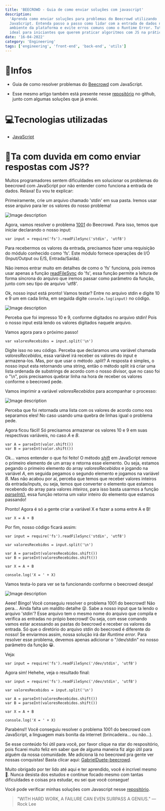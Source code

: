 ```yaml
---
title: 'BEECROWD - Guia de como enviar soluções com javascript'
description:
  'Aprenda como enviar soluções para problemas do Beecrowd utilizando
  JavaScript. Entenda passo a passo como lidar com a entrada de dados no
  ambiente da plataforma e evite erros comuns como o Runtime Error. Tutorial
  ideal para iniciantes que querem praticar algoritmos com JS na prática.'
date: '16-04-2022'
category: 'Engineering'
tags: ['engineering', 'front-end', 'back-end', 'utils']
---
```


# 🤠Infos

- Guia de como resolver problemas do
  [Beecrowd](https://www.beecrowd.com.br/judge/p) com JavaScript.

- Esse mesmo artigo também está presente nesse
  [repositório](https://github.com/gabrielduete/BEECROWD-JS-GUIA) no github,
  junto com algumas soluções que já enviei.

# 💻Tecnologias utilizadas

- [JavaScript](https://www.javascript.com/)

# 🤔Ta com duvida em como enviar respostas com JS??

Muitos programadores sentem dificuldades em solucionar os problemas do beecrowd
com JavaScript por não entender como funciona a entrada de dados. Relaxa! Eu vou
te explicar:

Primeiramente, crie um arquivo chamado 'stdin' em sua pasta. Iremos usar esse
arquivo para ler os valores do nosso problema!

![Image description](https://dev-to-uploads.s3.amazonaws.com/uploads/articles/h9sub1t9k4d340lhozih.png)

Agora, vamos resolver o problema
[1001](https://www.beecrowd.com.br/judge/pt/problems/view/1001) do Beecrowd.
Para isso, temos que iniciar declarando o nosso input:

```
var input = require('fs').readFileSync('stdin', 'utf8')
```

Para recebermos os valores da entrada, precisamos fazer uma requisição do módulo
conhecido como 'fs'. Este módulo fornece operações de I/O (Input/Output ou E/S,
Entrada/Saída).

Não iremos entrar muito em detalhes de como o 'fs' funciona, pois iremos usar
apenas a função
[readFileSync](https://www.geeksforgeeks.org/node-js-fs-readfilesync-method/) do
'fs', essa função permite a leitura de forma síncrona do arquivo que iremos
passar como parâmetro da função, junto com seu tipo de arquivo 'utf8'.

Ok, nosso input está pronto! Vamos testar? Entre no arquivo stdin e digite 10 e
9 um em cada linha, em seguida digite `console.log(input)` no código.

![Image description](https://dev-to-uploads.s3.amazonaws.com/uploads/articles/yg9hjeson20fpebc5imi.png)

Perceba que foi impresso 10 e 9, conforme digitados no arquivo stdin! Pois o
nosso input está lendo os valores digitados naquele arquivo.

Vamos agora para o próximo passo!

```
var valoresRecebidos = input.split('\n')
```

Digite isso no seu código. Perceba que declaramos uma variável chamada
_valoresRecebidos_, essa variável irá receber os valores do input e
armazena-los. Mas, por que usar o método _.split_? A resposta é simples, o nosso
input esta retornando uma string, então o método split irá criar uma lista
ordenada de substrings de acordo com o nosso divisor, que no caso foi o "\n",
pois precisamos quebrar linha na hora de receber os valores conforme o beecrowd
pede.

Vamos imprimir a variável _valoresRecebidos_ para acompanhar o processo:

![Image description](https://dev-to-uploads.s3.amazonaws.com/uploads/articles/08uqqbyzcnr86ts9ov6f.png)

Perceba que foi retornada uma lista com os valores de acordo como nos separamos
eles! No caso usando uma quebra de linhas igual o problema pede.

Agora ficou fácil! Só precisamos armazenar os valores 10 e 9 em suas respectivas
variáveis, no caso _A_ e _B_.

```
var A = parseInt(valor.shift())
var B = parseInt(valor.shift())
```

Ok... vamos entender o que foi feito! O método
_[shift](https://developer.mozilla.org/pt-BR/docs/Web/JavaScript/Reference/Global_Objects/Array/shift)_
em JavaScript remove o primeiro elemento de um array e retorna esse elemento. Ou
seja, estamos pegando o primeiro elemento do array _valoresRecebidos_ e jogando
na variável _A_, em seguida pegamos o segundo elemento e jogamos na variável
_B_. Mas não acabou por aí, perceba que temos que receber valores inteiros da
entrada/inputs, ou seja, temos que converter o elemento que estamos recebendo do
array para valores _inteiros_, para isso basta usarmos a função
[_parseInt()_](https://developer.mozilla.org/pt-BR/docs/Web/JavaScript/Reference/Global_Objects/parseInt),
essa função retorna um valor inteiro do elemento que estamos passando!

Pronto! Agora é só a gente criar a variável X e fazer a soma entre A e B!

```
var X = A + B
```

Por fim, nosso código ficará assim:

```
var input = require('fs').readFileSync('stdin', 'utf8')

var valoresRecebidos = input.split('\n')

var A = parseInt(valoresRecebidos.shift())
var B = parseInt(valoresRecebidos.shift())

var X = A + B

console.log('X = ' + X)
```

Vamos testa-lo para ver se ta funcionando conforme o beecrowd deseja!

![Image description](https://dev-to-uploads.s3.amazonaws.com/uploads/articles/3dccw3sq58qtv0pdaivm.png)

Aeee! Bingo! Você conseguiu resolver o problema 1001 do beecrowd! Não pera...
Ainda falta um maldito detalhe 😜. Sabe a nosso input que ta lendo o arquivo
'stdin'? Esse arquivo tem o mesmo nome do arquivo que compila e verifica as
entradas no própio beecrowd! Ou seja, com esse comando vamos estar acessando as
pastas do beecrowd e receber os valores da entrada. Só que o diretório do
arquivo stdin do beecrowd é diferente do nosso! Se enviarmos assim, nossa
solução irá dar _Runtime error_. Para resolver esse problema, devemos apenas
adicionar o "/dev/stdin" no nosso parâmetro da função 😀.

Veja:

```
var input = require('fs').readFileSync('/dev/stdin', 'utf8')
```

Agora sim! Hehehe, veja o resultado final:

```
var input = require('fs').readFileSync('/dev/stdin', 'utf8')

var valoresRecebidos = input.split('\n')

var A = parseInt(valoresRecebidos.shift())
var B = parseInt(valoresRecebidos.shift())

var X = A + B

console.log('X = ' + X)
```

Parabéns!! Você conseguiu resolver o problema 1001 do beecrowd com JavaScript, a
linguagem mais bonita da internet (brincadeira... ou não...).

Se esse conteúdo foi útil para você, por favor clique na star do respositório,
pois ficarei muito feliz em saber que de alguma maneira fiz algo útil para
alguém da nossa comunidade. Me adiciona lá no beecrowd pra gente ver nossas
conquistas! Basta clicar aqui:
[GabrielDuete-beecrowd](https://www.beecrowd.com.br/judge/pt/profile/412152).

Muito obrigado por ter lido até aqui e ter aprendido, você é incrível mesmo 💜.
Nunca desista dos estudos e continue focado mesmo com tantas dificuldades e
coisas pra estudar, eu sei que você consegue!

Você pode verificar minhas soluções com Javascript nesse
[repositório](https://github.com/gabrielduete/BEECROWD-JS-GUIA).

> "WITH HARD WORK, A FAILURE CAN EVEN SURPASS A GENIUS." — Rock Lee
